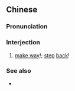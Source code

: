 {{also|让开}}
==Chinese==
{{zh-forms|s=让开}}

===Pronunciation===
{{zh-pron
|m=ràngkāi
|c=joeng6 hoi1
|mn=niū-khui
|cat=intj
}}

===Interjection===
{{zh-interj}}

# {{lb|zh|colloquial}} [[make way]]!; [[step]] [[back]]!

===See also===
* {{zh-l|借過}}